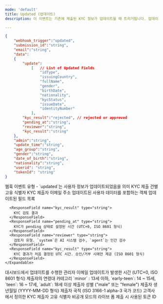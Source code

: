 ```yaml
---
mode: 'default'
title: Updated (업데이트)
description: 이 이벤트는 기존에 제출된 KYC 정보가 업데이트될 때 트리거됩니다. 업데이트는 관리자의 수동 변경이나 시스템에 의해 발생할 수 있습니다. 이 웹훅을 통해 KYC 데이터의 변경 사항을 실시간으로 추적하고 필요한 조치를 즉시 취할 수 있습니다.

---
```


```json updated-webhook-sample.json
{
	"webhook_trigger":"updated",
	"submission_id":"string",
	"email":"string",
	"data":
	{
		"update":
			[   // List of Updated Fields
				"idType",
				"issuingCountry",
				"fullName",
				"gender",
				"birthDate",
				"nationality",
				"kycStatus",
				"issueDate",
				"identityNumber"
			],
		"kyc_result":"rejected", // rejected or approved
		"pending_at":"string",
		"reviewer":"string",
		"kyc_result":"string"
	},
	"admin":"string",
	"update_time":"string",
	"age_group":"string",
	"gender":"string",
	"date_of_birth":"string",
	"nationality":"string",
	"userid": "string",
	"tokenId": "string"
}
```

<ResponseField name="webhook_trigger" type="string">
  웹훅 이벤트 유형 - `updated`는 사용자 정보가 업데이트되었음을 의미
</ResponseField>

<ResponseField name="submission_id" type="string" >
  KYC 제출 건별 고유 식별자
</ResponseField>


<ResponseField name="email" type="string" >
  KYC 제출자 이메일 주소
</ResponseField>



<ResponseField name="data" type="object">
	업데이트된 사용자 데이터를 포함하는 객체
    <Expandable title="update" type="array">
      <ResponseField name="update" type="array">
        업데이트된 필드 목록
      </ResponseField>

      <ResponseField name="kyc_result" type="string">
        KYC 검토 결과
      </ResponseField>
	  <ResponseField name="pending_at" type="string">
        KYC가 pending 상태로 설정된 시간 (UTC+0, ISO 8601 형식)
      </ResponseField>
	  <ResponseField name="reviewer" type="string">
  		검토자 유형. `system`은 AI 시스템 검수, `agent`는 인간 검수
      </ResponseField>
	  <ResponseField name="kyc_result" type="string">
     	KYC 결과가 처음 결정된 UTC 시간. 승인/거부 시에만 제공 (ISO 8601 형식)
      </ResponseField>
    </Expandable>
</ResponseField>



<ResponseField name="admin" type="string" >
  대시보드에서 업데이트를 수행한 관리자 이메일
</ResponseField>

<ResponseField name="update_time" type="string" >
 업데이트가 발생한 시간 (UTC+0, ISO 8601 형식)
</ResponseField>
<ResponseField name="age_group" type="string" >
  제출자의 연령대 카테고리
  `minor` : 13세 이하, 
  `early-teen`: 14 ~ 15세, 
  `teen`: 16 ~ 17세, 
  `adult`: 18세 이상 
</ResponseField>
<ResponseField name="gender" type="string" >
	제출자 성별 ("male" 또는 "female")
</ResponseField>
<ResponseField name="date_of_birth" type="string" >
제출자 생년월일 (YYYY-MM-DD 형식)
</ResponseField>
<ResponseField name="nationality" type="string" >
제출자 국적 (ISO 3166-1 alpha-3 국가 코드)
</ResponseField>



<ResponseField name="userid" type="string" >
  고객사에서 정의한 KYC 제출자 고유 식별자
</ResponseField>

<ResponseField name="tokenId" type="string" >
  비공개 모드의 라이브 폼 제출 시 사용된 토큰 ID
</ResponseField>



